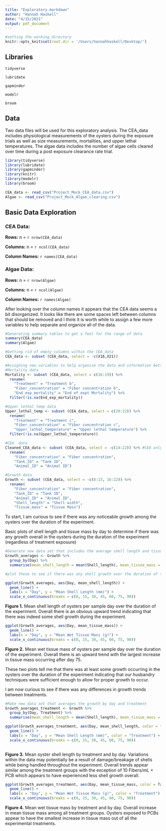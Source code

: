```yaml
---
title: "Exploratory markdown"
author: "Hannah Haskell"
date: "4/15/2021"
output: pdf_document
---
```

```r
#setting the working directory
knitr::opts_knit$set(root.dir = '/Users/hannahhaskell/Desktop/')
```

## Libraries

`tidyverse`

`lubridate`

`gapminder`

`modelr`

`broom`

## Data

Two data files will be used for this exploratory analysis. The CEA_data includes  physiological measurements of the oysters during the exposure trials as well as size measurements, mortalities, and upper lethal temperatures. The algae data includes the number of algae cells cleared over time during a post exposure clearance rate trial.  

```r
library(tidyverse)
library(lubridate)
library(gapminder)
library(knitr)
library(modelr)
library(broom)

CEA_data <- read_csv("Project_Mock_CEA_data.csv")
Algae <- read_csv("Project_Mock_Algae_clearing.csv")

```

## Basic Data Exploration

### CEA Data:

**Rows:** n = `r nrow(CEA_data)`

**Columns:** n = `r ncol(CEA_data)`

**Column Names:** `r names(CEA_data)`

### Algae Data:

**Rows:** n = `r nrow(Algae)`

**Columns:** n = `r ncol(Algae)`

**Column Names:** `r names(Algae)`

After looking over the column names it appears that the CEA data seems a bit disorganized. It looks like there are some spaces left between columns that should be removed and I think it is worth while to assign a few more variables to help separate and organize all of the data. 

```r
#Generating summary tables to get a feel for the range of data
summary(CEA_data)
summary(Algae)
```
```r
#Getting rid of empty columns within the CEA_data
CEA_data <- subset (CEA_data, select = -c(X16,X21))

#Assigning new variables to help organize the data and information better and get rid of any NAs
#Mortality data
Mortality <- subset (CEA_data, select = c(16:19)) %>%
  rename(
    "Treatment" = "Treatment b",
    "Fiber_concentration" = "Fiber concentration b",
    "End_exp_mortality" = "End of expt Mortality") %>%
  filter(!is.na(End_exp_mortality))

#Upper lethal temp data
Upper_lethal_temp <- subset (CEA_data, select = c(20:22)) %>%
  rename(
    "Treatment" = "Treatment c",
    "Fiber_concentration" = "Fiber concentration c",
    "Upper_lethal_temperature" = "Upper lethal temperature") %>%
  filter(!is.na(Upper_lethal_temperature))

#CEA  data
Cleaned_CEA_data <- subset (CEA_data, select = -c(14:22)) %>% #CEA only
  rename(
    "Fiber_concentration" = "Fiber concentration",
    "Tank_ID" = "Tank ID",
    "Animal_ID" = "Animal ID")

#Growth data
Growth <- subset (CEA_data, select = -c(8:13, 16:22)) %>%
  rename(
    "Fiber_concentration" = "Fiber concentration",
    "Tank_ID" = "Tank ID",
    "Animal_ID" = "Animal ID",
    "Shell_length" = "Shell width",
    "Tissue_mass" = "Tissue Mass")
```
To start, I am curious to see if there was any noticeable growth among the oysters over the duration of the experiment. 

Basic plots of shell length and tissue mass by day to determine if there was any growth overall in the oysters during the duration of the experiment (regardless of treatment exposure) 
```r

#Generate new data set that includes the average shell length and tissue mass for each sample day
Growth_averages <- Growth %>%
  group_by(Day) %>%
  summarise(mean_shell_length = mean(Shell_length), mean_tissue_mass = mean(Tissue_mass))

```
```r
#plot these to see if there was any shell growth over the duration of the experiment 

ggplot(Growth_averages, aes(Day, mean_shell_length)) +
  geom_line() +
  labs(x = "Day", y = "Mean Shell Length (mm)") +
  scale_x_continuous(breaks = c(0, 15, 30, 45, 60, 75, 90))
```

**Figure 1.** Mean shell length of oysters per sample day over the duration of the experiment. Overall there is an obvious upward trend indicating that there was indeed some shell growth during the experiment. 

```r
ggplot(Growth_averages, aes(Day, mean_tissue_mass)) +
  geom_line() +
  labs(x = "Day", y = "Mean Wet Tissue Mass (g)") +
  scale_x_continuous(breaks = c(0, 15, 30, 45, 60, 75, 90))
```

**Figure 2.** Mean wet tissue mass of oysters per sample day over the duration of the experiment. Overall there is an upward trend with the largest increase in tissue mass occurring after day 75. 

These two plots tell me that there was at least some growth occurring in the oysters over the duration of the experiment indicating that our husbandry techniques were sufficient enough to allow for proper growth to occur.  


I am now curious to see if there was any differences in growth trends between treatments.

```r
#Make new data set that averages the growth by day and treatment 
Growth_averages_treatment <- Growth %>%
  group_by(Day, Treatment) %>%
  summarise(mean_shell_length = mean(Shell_length), mean_tissue_mass = mean(Tissue_mass))
```
```r
ggplot(Growth_averages_treatment, aes(Day, mean_shell_length, color = factor(Treatment, labels = c("1 Fiber/mL", "1 Fiber/mL + PCB", "10 Fibers/mL", "10 Fiber/mL + PCB", "Control")))) +
  geom_line() +
  labs(x = "Day", y = "Mean Shell Length (mm)", color = "Treatment") +
  scale_x_continuous(breaks = c(0, 15, 30, 45, 60, 75, 90))
  
```

**Figure 3.** Mean oyster shell length by treatment and by day. Variations within the data may potentially be a result of damage/breakage of shells while being handled throughout the experiment. Overall trends appear similar among the treatment groups with the exception of 10 Fibers/mL + PCB which appears to have experienced less shell growth overall. 


```r
ggplot(Growth_averages_treatment, aes(Day, mean_tissue_mass, color = factor(Treatment, labels = c("1 Fiber/mL", "1 Fiber/mL + PCB", "10 Fibers/mL", "10 Fiber/mL + PCB", "Control")))) +
  geom_line() +
  labs(x = "Day", y = "Mean Wet Tissue Mass (g)", color = "Treatment") +
  scale_x_continuous(breaks = c(0, 15, 30, 45, 60, 75, 90))

```

**Figure 4.** Mean wet tissue mass by treatment and by day. Overall increase in mean tissue mass among all treatment groups. Oysters exposed to PCBs appear to have the smallest increase in tissue mass out of all the experimental treatments. 
